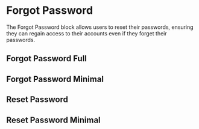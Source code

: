 
<Meta of={ForgotPasswordStories} />

# Forgot Password

The Forgot Password block allows users to reset their passwords, ensuring they can regain access to their accounts even if they forget their passwords.

<ToggleCanvas of={ForgotPasswordStories.ForgotPassword} />

## Forgot Password Full
<ToggleCanvas of={ForgotPasswordStories.ForgotPasswordFull} />

## Forgot Password Minimal
<ToggleCanvas of={ForgotPasswordStories.ForgotPasswordMinimal} />

## Reset Password
<ToggleCanvas of={ForgotPasswordStories.ResetPassword} />

## Reset Password Minimal
<ToggleCanvas of={ForgotPasswordStories.ResetPasswordMinimal} />
